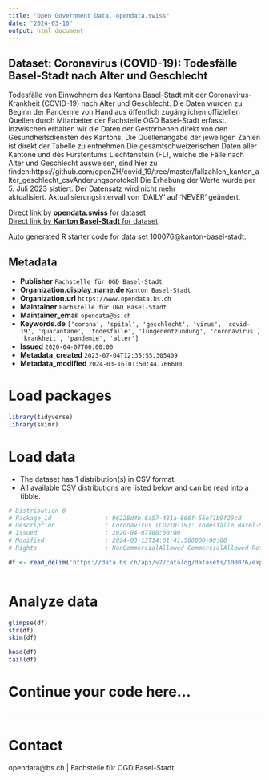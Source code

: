 ```yaml
---
title: "Open Government Data, opendata.swiss"
date: "2024-03-16"
output: html_document
---
```


## Dataset: Coronavirus (COVID-19): Todesfälle Basel-Stadt nach Alter und Geschlecht

Todesfälle von Einwohnern des Kantons Basel-Stadt mit der Coronavirus-Krankheit (COVID-19) nach Alter und Geschlecht. Die Daten wurden zu Beginn der Pandemie von Hand aus öffentlich zugänglichen offiziellen Quellen durch Mitarbeiter der Fachstelle OGD Basel-Stadt erfasst. Inzwischen erhalten wir die Daten der Gestorbenen direkt von den Gesundheitsdiensten des Kantons. Die Quellenangabe der jeweiligen Zahlen ist direkt der Tabelle zu entnehmen.Die gesamtschweizerischen Daten aller Kantone und des Fürstentums Liechtenstein (FL), welche die Fälle nach Alter und Geschlecht ausweisen, sind hier zu finden:https://github.com/openZH/covid_19/tree/master/fallzahlen_kanton_alter_geschlecht_csvÄnderungsprotokoll:Die Erhebung der Werte wurde per 5. Juli 2023 sistiert. Der Datensatz wird nicht mehr aktualisiert. Aktualisierungsintervall von 'DAILY' auf 'NEVER' geändert.

[Direct link by **opendata.swiss** for dataset](https://opendata.swiss/de/dataset/coronavirus-covid-19-todesfalle-basel-stadt-nach-alter-und-geschlecht)<br>
[Direct link by **Kanton Basel-Stadt** for dataset](https://data.bs.ch/explore/dataset/100076/)

Auto generated R starter code for data set 100076@kanton-basel-stadt.

## Metadata

- **Publisher** `Fachstelle für OGD Basel-Stadt`
- **Organization.display_name.de** `Kanton Basel-Stadt`
- **Organization.url** `https://www.opendata.bs.ch`
- **Maintainer** `Fachstelle für OGD Basel-Stadt`
- **Maintainer_email** `opendata@bs.ch`
- **Keywords.de** `['corona', 'spital', 'geschlecht', 'virus', 'covid-19', 'quarantane', 'todesfalle', 'lungenentzundung', 'coronavirus', 'krankheit', 'pandemie', 'alter']`
- **Issued** `2020-04-07T00:00:00`
- **Metadata_created** `2023-07-04T12:35:55.305409`
- **Metadata_modified** `2024-03-16T01:50:44.766600`


# Load packages

```r

library(tidyverse)
library(skimr)

```

# Load data

-   The dataset has 1 distribution(s) in CSV format.
-   All available CSV distributions are listed below and can be read into a tibble.

```r

# Distribution 0
# Package_id               : 96228d4b-6a57-481a-866f-56ef1b9f29cd
# Description              : Coronavirus (COVID-19): Todesfälle Basel-Stadt nach Alter und Geschlecht (csv)
# Issued                   : 2020-04-07T00:00:00
# Modified                 : 2024-03-13T14:01:41.500000+00:00
# Rights                   : NonCommercialAllowed-CommercialAllowed-ReferenceRequired

df <- read_delim('https://data.bs.ch/api/v2/catalog/datasets/100076/exports/csv')



```

# Analyze data

```r

glimpse(df)
str(df)
skim(df)

head(df)
tail(df)

```

# Continue your code here...

```r

```

------------------------------------------------------------------------

# Contact

opendata@bs.ch | Fachstelle für OGD Basel-Stadt
